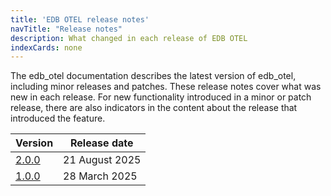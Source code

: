 ```yaml
---
title: 'EDB OTEL release notes'
navTitle: "Release notes"
description: What changed in each release of EDB OTEL 
indexCards: none
---
```


The edb_otel documentation describes the latest version of edb_otel, including minor releases and patches. These release notes cover what was new in each release. For new functionality introduced in a minor or patch release, there are also indicators in the content about the release that introduced the feature.

|             Version              | Release date |
| -------------------------------- | ------------ |
| [2.0.0](edb_otel_2.0.0_rel_notes) | 21 August 2025  |
| [1.0.0](edb_otel_1.0.0_rel_notes) | 28 March 2025  |

